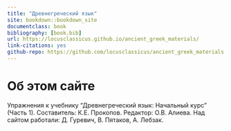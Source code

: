 ```yaml
--- 
title: "Древнегреческий язык"
site: bookdown::bookdown_site
documentclass: book
bibliography: [book.bib]
url: https://locusclassicus.github.io/ancient_greek_materials/
link-citations: yes
github-repo: https://github.com/locusclassicus/ancient_greek_materials
---
```


# Об этом сайте

Упражнения к учебнику "Древнегреческий язык: Начальный курс" (Часть 1). Составитель: К.Е. Прокопов. Редактор: О.В. Алиева. Над сайтом работали: Д. Гуревич, В. Пятаков, А. Лебзак. 

